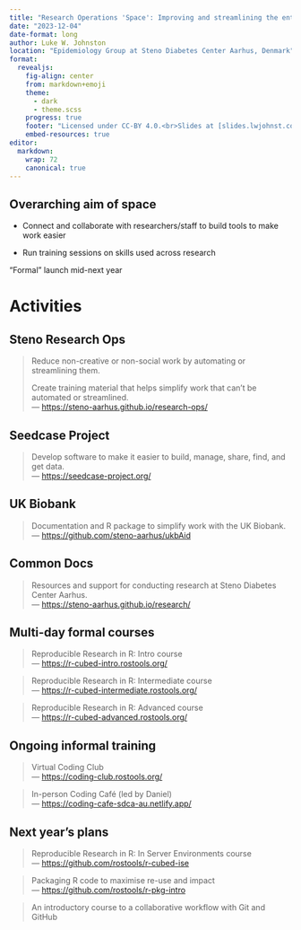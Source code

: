 ```yaml
---
title: "Research Operations 'Space': Improving and streamlining the entire research lifecycle"
date: "2023-12-04"
date-format: long
author: Luke W. Johnston
location: "Epidemiology Group at Steno Diabetes Center Aarhus, Denmark"
format:
  revealjs:
    fig-align: center
    from: markdown+emoji
    theme:
      - dark
      - theme.scss
    progress: true
    footer: "Licensed under CC-BY 4.0.<br>Slides at [slides.lwjohnst.com](https://slides.lwjohnst.com)"
    embed-resources: true
editor:
  markdown:
    wrap: 72
    canonical: true
---
```


## Overarching aim of space {.center}

-   Connect and collaborate with researchers/staff to build tools to
    make work easier

-   Run training sessions on skills used across research

::: aside
"Formal" launch mid-next year
:::

# Activities

## Steno Research Ops {.center}

> Reduce non-creative or non-social work by automating or streamlining
> them.
>
> Create training material that helps simplify work that can't be
> automated or streamlined.\
> --- <https://steno-aarhus.github.io/research-ops/>

## Seedcase Project {.center}

> Develop software to make it easier to build, manage, share, find, and
> get data.\
> --- <https://seedcase-project.org/>

## UK Biobank {.center}

> Documentation and R package to simplify work with the UK Biobank.\
> --- <https://github.com/steno-aarhus/ukbAid>

## Common Docs {.center}

> Resources and support for conducting research at Steno Diabetes Center
> Aarhus.\
> --- <https://steno-aarhus.github.io/research/>

## Multi-day formal courses {.center}

> Reproducible Research in R: Intro course\
> --- <https://r-cubed-intro.rostools.org/>

> Reproducible Research in R: Intermediate course\
> --- <https://r-cubed-intermediate.rostools.org/>

> Reproducible Research in R: Advanced course\
> --- <https://r-cubed-advanced.rostools.org/>

## Ongoing informal training {.center}

> Virtual Coding Club\
> --- <https://coding-club.rostools.org/>

> In-person Coding Café (led by Daniel)\
> --- <https://coding-cafe-sdca-au.netlify.app/>

## Next year's plans {.center}

> Reproducible Research in R: In Server Environments course\
> --- <https://github.com/rostools/r-cubed-ise>

> Packaging R code to maximise re-use and impact\
> --- <https://github.com/rostools/r-pkg-intro>

> An introductory course to a collaborative workflow with Git and GitHub

